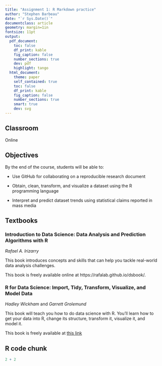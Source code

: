 ```yaml
---
title: "Assignment 1: R Markdown practice"
author: "Stephen Barbeau"
date: "`r Sys.Date()`"
documentclass: article
geometry: margin=1in
fontsize: 11pt
output:
  pdf_document:
    toc: false
    df_print: kable
    fig_caption: false
    number_sections: true
    dev: pdf
    highlight: tango
  html_document:
    theme: paper
    self_contained: true
    toc: false
    df_print: kable
    fig_caption: false
    number_sections: true
    smart: true
    dev: svg
---
```


<!-- Write your Markdown below this line -->
## Classroom  
Online  

## Objectives  
By the end of the course, students will be able to:

* Use GitHub for collaborating on a reproducible research document

* Obtain, clean, transform, and visualize a dataset using the R programming language

* Interpret and predict dataset trends using statistical claims reported in mass media

## Textbooks

### Introduction to Data Science: Data Analysis and Prediction Algorithms with R
*Rafael A. Irizarry*

This book introduces concepts and skills that can help you tackle real-world data analysis challenges.

This book is freely available online at https://rafalab.github.io/dsbook/.

### R for Data Science: Import, Tidy, Transform, Visualize, and Model Data
*Hadley Wickham* and *Garrett Grolemund*

This book will teach you how to do data science with R. You'll learn how to get your data into R, change its structure, transform it, visualize it, and model it.

This book is freely available at [this link](https://r4ds.had.co.nz/)

## R code chunk
```r
2 + 2
```

